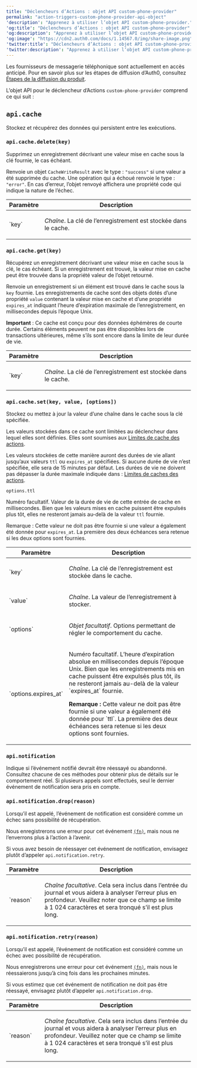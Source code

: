---
title: "Déclencheurs d’Actions : objet API custom-phone-provider"
permalink: "action-triggers-custom-phone-provider-api-object"
'description': "Apprenez à utiliser l’objet API custom-phone-provider."
'og:title': "Déclencheurs d’Actions : objet API custom-phone-provider"
'og:description': "Apprenez à utiliser l’objet API custom-phone-provider."
'og:image': "https://cdn2.auth0.com/docs/1.14567.0/img/share-image.png"
'twitter:title': "Déclencheurs d’Actions : objet API custom-phone-provider"
'twitter:description': "Apprenez à utiliser l’objet API custom-phone-provider."
---

<Callout icon="file-lines" color="#0EA5E9" iconType="regular">

Les fournisseurs de messagerie téléphonique sont actuellement en accès anticipé. Pour en savoir plus sur les étapes de diffusion d’Auth0, consultez [Étapes de la diffusion du produit](https://auth0.com/docs/troubleshoot/product-lifecycle/product-release-stages).

</Callout>

L’objet API pour le déclencheur d’Actions `custom-phone-provider` comprend ce qui suit :

## `api.cache`

Stockez et récupérez des données qui persistent entre les exécutions.

### `api.cache.delete(key)`

Supprimez un enregistrement décrivant une valeur mise en cache sous la clé fournie, le cas échéant.

Renvoie un objet `CacheWriteResult` avec le type : `"success"` si une valeur a été supprimée du cache. Une opération qui a échoué renvoie le type : `"error"`. En cas d’erreur, l’objet renvoyé affichera une propriété code qui indique la nature de l’échec.

<table class="table">
<thead>
<tr>
<th>Paramètre</th>
<th>Description</th>
</tr>
</thead>
<tbody>
<tr>
<td>`key`</td>
<td>
<p>
<em>Chaîne</em>. La clé de l’enregistrement est stockée dans le cache.
            </p>
</td>
</tr>
</tbody>
</table>

### `api.cache.get(key)`

Récupérez un enregistrement décrivant une valeur mise en cache sous la clé, le cas échéant. Si un enregistrement est trouvé, la valeur mise en cache peut être trouvée dans la propriété valeur de l’objet retourné.

Renvoie un enregistrement si un élément est trouvé dans le cache sous la `key` fournie. Les enregistrements de cache sont des objets dotés d’une propriété `value` contenant la valeur mise en cache et d’une propriété `expires_at` indiquant l’heure d’expiration maximale de l’enregistrement, en millisecondes depuis l’époque Unix.

**Important** : Ce cache est conçu pour des données éphémères de courte durée. Certains éléments peuvent ne pas être disponibles lors de transactions ultérieures, même s’ils sont encore dans la limite de leur durée de vie.

<table class="table">
<thead>
<tr>
<th>Paramètre</th>
<th>Description</th>
</tr>
</thead>
<tbody>
<tr>
<td>`key`</td>
<td>
<p>
<em>Chaîne</em>. La clé de l’enregistrement est stockée dans le cache.
            </p>
</td>
</tr>
</tbody>
</table>

### `api.cache.set(key, value, [options])`

Stockez ou mettez à jour la valeur d’une chaîne dans le cache sous la clé spécifiée.

Les valeurs stockées dans ce cache sont limitées au déclencheur dans lequel elles sont définies. Elles sont soumises aux [Limites de cache des actions](https://auth0.com/docs/customize/actions/limitations).

Les valeurs stockées de cette manière auront des durées de vie allant jusqu’aux valeurs `ttl` ou `expires_at` spécifiées. Si aucune durée de vie n’est spécifiée, elle sera de 15 minutes par défaut. Les durées de vie ne doivent pas dépasser la durée maximale indiquée dans : [Limites de caches des actions](https://auth0.com/docs/customize/actions/limitations).

`options.ttl`

Numéro facultatif. Valeur de la durée de vie de cette entrée de cache en millisecondes. Bien que les valeurs mises en cache puissent être expulsés plus tôt, elles ne resteront jamais au-delà de la valeur `ttl` fournie.

Remarque : Cette valeur ne doit pas être fournie si une valeur a également été donnée pour `expires_at`. La première des deux échéances sera retenue si les deux options sont fournies.

<table class="table">
<thead>
<tr>
<th>Paramètre</th>
<th>Description</th>
</tr>
</thead>
<tbody>
<tr>
<td>`key`</td>
<td>
<p>
<em>Chaîne</em>. La clé de l’enregistrement est stockée dans le cache.
            </p>
</td>
</tr>
<tr>
<td>`value`</td>
<td>
<p>
<em>Chaîne</em>. La valeur de l’enregistrement à stocker.
            </p>
</td>
</tr>
<tr>
<td>`options`</td>
<td>
<p>
<em>Objet facultatif</em>. Options permettant de régler le comportement du cache.
            </p>
</td>
</tr>
<tr>
<td>`options.expires_at`</td>
<td>
<p>
              Numéro facultatif. L’heure d’expiration absolue en millisecondes depuis l’époque Unix. Bien que les enregistrements mis en cache puissent être expulsés plus tôt, ils ne resteront jamais au-delà de la valeur `expires_at` fournie.
            </p>
<p>
<b>Remarque :</b> Cette valeur ne doit pas être fournie si une valeur a également été donnée pour `ttl`. La première des deux échéances sera retenue si les deux options sont fournies.
            </p>
</td>
</tr>
<tr></tr>
</tbody>
</table>

### `api.notification`

Indique si l’événement notifié devrait être réessayé ou abandonné.
Consultez chacune de ces méthodes pour obtenir plus de détails sur le comportement réel.
Si plusieurs appels sont effectués, seul le dernier événement de notification sera pris en compte.

### `api.notification.drop(reason)`

Lorsqu’il est appelé, l’événement de notification est considéré comme un échec sans possibilité de récupération.

Nous enregistrerons une erreur pour cet événement [`(fn)`](https://auth0.com/docs/deploy-monitor/logs/log-event-type-codes), mais nous ne l’enverrons plus à l’action à l’avenir.

Si vous avez besoin de réessayer cet événement de notification, envisagez plutôt d’appeler `api.notification.retry`.

<table class="table">
<thead>
<tr>
<th>Paramètre</th>
<th>Description</th>
</tr>
</thead>
<tbody>
<tr>
<td>`reason`</td>
<td>
<p>
<em>Chaîne facultative</em>. Cela sera inclus dans l’entrée du journal et vous aidera à analyser l’erreur plus en profondeur. Veuillez noter que ce champ se limite à 1 024 caractères et sera tronqué s’il est plus long.
            </p>
</td>
</tr>
</tbody>
</table>

### `api.notification.retry(reason)`

Lorsqu’il est appelé, l’événement de notification est considéré comme un échec avec possibilité de récupération.

Nous enregistrerons une erreur pour cet événement [`(fn)`](https://auth0.com/docs/deploy-monitor/logs/log-event-type-codes), mais nous le réessaierons jusqu’à cinq fois dans les prochaines minutes.

Si vous estimez que cet événement de notification ne doit pas être réessayé, envisagez plutôt d’appeler `api.notification.drop`.

<table class="table">
<thead>
<tr>
<th>Paramètre</th>
<th>Description</th>
</tr>
</thead>
<tbody>
<tr>
<td>`reason`</td>
<td>
<p>
<em>Chaîne facultative</em>. Cela sera inclus dans l’entrée du journal et vous aidera à analyser l’erreur plus en profondeur. Veuillez noter que ce champ se limite à 1 024 caractères et sera tronqué s’il est plus long.
            </p>
</td>
</tr>
</tbody>
</table>